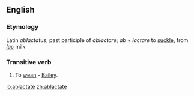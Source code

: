 ==English==

===Etymology===
Latin ''ablactatus'', past participle of ''ablactare''; ''ab'' + ''lactare'' to [[suckle]], from ''[[lac]]'' milk

===Transitive verb===
{{rfc-trverb|Transitive verb}}
{{en-verb|ablactat|ing}}

# {{rare}} To [[wean]] - [[Bailey]].

[[io:ablactate]]
[[zh:ablactate]]